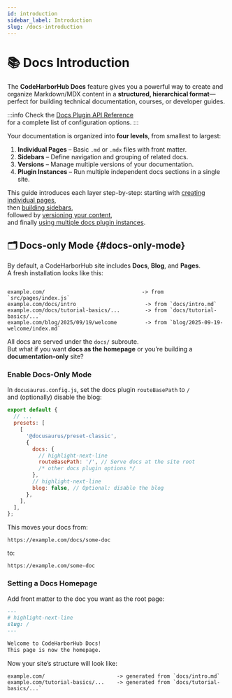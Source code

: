```yaml
---
id: introduction
sidebar_label: Introduction
slug: /docs-introduction
---
```


# 📚 Docs Introduction

The **CodeHarborHub Docs** feature gives you a powerful way to create and organize
Markdown/MDX content in a **structured, hierarchical format**—perfect for building
technical documentation, courses, or developer guides.

:::info
Check the [Docs Plugin API Reference](https://docusaurus.io/docs/api/plugins/@docusaurus/plugin-content-docs)  
for a complete list of configuration options.
:::

Your documentation is organized into **four levels**, from smallest to largest:

1. **Individual Pages** – Basic `.md` or `.mdx` files with front matter.  
2. **Sidebars** – Define navigation and grouping of related docs.  
3. **Versions** – Manage multiple versions of your documentation.  
4. **Plugin Instances** – Run multiple independent docs sections in a single site.

This guide introduces each layer step-by-step: starting with
[creating individual pages](./docs-create-doc.mdx),  
then [building sidebars](./sidebar/index.mdx),  
followed by [versioning your content](./versioning.mdx),  
and finally [using multiple docs plugin instances](./docs-multi-instance.mdx).

<AdsComponent />

## 🗂 Docs-only Mode {#docs-only-mode}

By default, a CodeHarborHub site includes **Docs**, **Blog**, and **Pages**.  
A fresh installation looks like this:

```

example.com/                               -> from `src/pages/index.js`
example.com/docs/intro                      -> from `docs/intro.md`
example.com/docs/tutorial-basics/...        -> from `docs/tutorial-basics/...`
example.com/blog/2025/09/19/welcome         -> from `blog/2025-09-19-welcome/index.md`

```

All docs are served under the `docs/` subroute.  
But what if you want **docs as the homepage** or you’re building a **documentation-only** site?

### Enable Docs-Only Mode

In `docusaurus.config.js`, set the docs plugin `routeBasePath` to `/`  
and (optionally) disable the blog:

```js title="docusaurus.config.js"
export default {
  // ...
  presets: [
    [
      '@docusaurus/preset-classic',
      {
        docs: {
          // highlight-next-line
          routeBasePath: '/', // Serve docs at the site root
          /* other docs plugin options */
        },
        // highlight-next-line
        blog: false, // Optional: disable the blog
      },
    ],
  ],
};
````

This moves your docs from:

```
https://example.com/docs/some-doc
```

to:

```
https://example.com/some-doc
```

<AdsComponent />

### Setting a Docs Homepage

Add front matter to the doc you want as the root page:

```md title="docs/intro.md"
---
# highlight-next-line
slug: /
---

Welcome to CodeHarborHub Docs!  
This page is now the homepage.
```

Now your site’s structure will look like:

```
example.com/                       -> generated from `docs/intro.md`
example.com/tutorial-basics/...    -> generated from `docs/tutorial-basics/...`
```